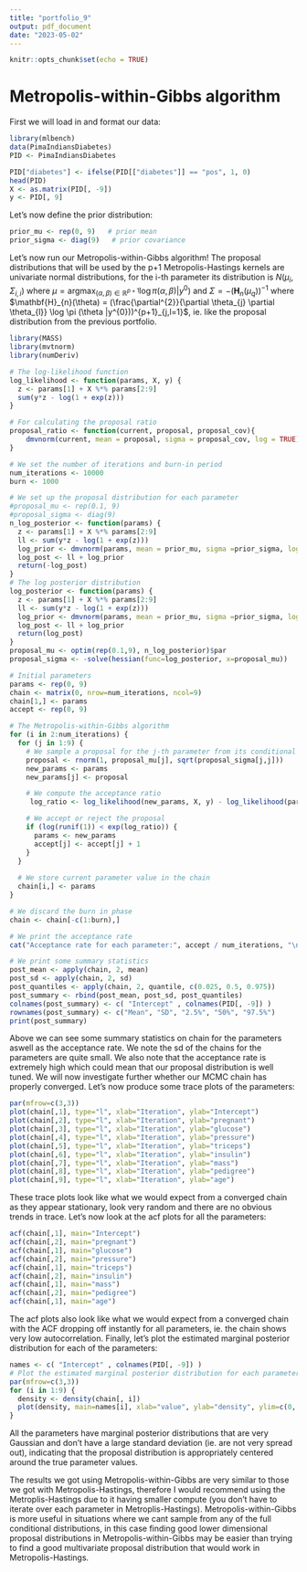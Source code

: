 ```yaml
---
title: "portfolio_9"
output: pdf_document
date: "2023-05-02"
---
```


```r
knitr::opts_chunk$set(echo = TRUE)
```

# Metropolis-within-Gibbs algorithm
First we will load in and format our data:
```r
library(mlbench)
data(PimaIndiansDiabetes)
PID <- PimaIndiansDiabetes

PID["diabetes"] <- ifelse(PID[["diabetes"]] == "pos", 1, 0)
head(PID)
X <- as.matrix(PID[, -9]) 
y <- PID[, 9]
```
Let's now define the prior distribution:
```r
prior_mu <- rep(0, 9)   # prior mean
prior_sigma <- diag(9)   # prior covariance
```
Let's now run our Metropolis-within-Gibbs algorithm! The proposal distributions that will be used by the p+1 Metropolis-Hastings kernels are univariate normal distributions, for the i-th parameter its distribution is $N(\mu_{i}, \Sigma_{i,i})$ where $\mu = \text{argmax}_{(\alpha, \beta) \in \mathbb{R}^{p+1}} \log \pi(\alpha, \beta)|y^{0})$ and $\Sigma = -(\mathbf{H}_{n}(\mu_{q}))^{-1}$ where $\mathbf{H}_{n}(\theta) = (\frac{\partial^{2}}{\partial \theta_{j} \partial \theta_{l}} \log \pi (\theta |y^{0}))^{p+1}_{j,l=1}$, ie. like the proposal distribution from the previous portfolio.
```r
library(MASS)
library(mvtnorm)
library(numDeriv)

# The log-likelihood function
log_likelihood <- function(params, X, y) {
  z <- params[1] + X %*% params[2:9]
  sum(y*z - log(1 + exp(z)))
}

# For calculating the proposal ratio
proposal_ratio <- function(current, proposal, proposal_cov){
    dmvnorm(current, mean = proposal, sigma = proposal_cov, log = TRUE) - dmvnorm(proposal, mean = current, sigma = proposal_cov, log = TRUE)
}

# We set the number of iterations and burn-in period
num_iterations <- 10000
burn <- 1000

# We set up the proposal distribution for each parameter
#proposal_mu <- rep(0.1, 9)
#proposal_sigma <- diag(9)
n_log_posterior <- function(params) {
  z <- params[1] + X %*% params[2:9]
  ll <- sum(y*z - log(1 + exp(z)))
  log_prior <- dmvnorm(params, mean = prior_mu, sigma =prior_sigma, log = TRUE)
  log_post <- ll + log_prior
  return(-log_post)
}
# The log posterior distribution 
log_posterior <- function(params) {
  z <- params[1] + X %*% params[2:9]
  ll <- sum(y*z - log(1 + exp(z)))
  log_prior <- dmvnorm(params, mean = prior_mu, sigma =prior_sigma, log = TRUE)
  log_post <- ll + log_prior
  return(log_post)
}
proposal_mu <- optim(rep(0.1,9), n_log_posterior)$par
proposal_sigma <- -solve(hessian(func=log_posterior, x=proposal_mu))

# Initial parameters
params <- rep(0, 9)
chain <- matrix(0, nrow=num_iterations, ncol=9)
chain[1,] <- params
accept <- rep(0, 9)

# The Metropolis-within-Gibbs algorithm
for (i in 2:num_iterations) {
  for (j in 1:9) {
    # We sample a proposal for the j-th parameter from its conditional distribution
    proposal <- rnorm(1, proposal_mu[j], sqrt(proposal_sigma[j,j]))
    new_params <- params
    new_params[j] <- proposal

    # We compute the acceptance ratio
     log_ratio <- log_likelihood(new_params, X, y) - log_likelihood(params, X, y) + dmvnorm(new_params, mean = proposal_mu, sigma = proposal_sigma, log = TRUE) - dmvnorm(params, mean = proposal_mu, sigma = proposal_sigma, log = TRUE) + proposal_ratio(params, new_params, proposal_sigma)

    # We accept or reject the proposal
    if (log(runif(1)) < exp(log_ratio)) {
      params <- new_params
      accept[j] <- accept[j] + 1
    }
  }
  
  # We store current parameter value in the chain
  chain[i,] <- params
}

# We discard the burn in phase
chain <- chain[-c(1:burn),]

# We print the acceptance rate
cat("Acceptance rate for each parameter:", accept / num_iterations, "\n")

# We print some summary statistics
post_mean <- apply(chain, 2, mean)
post_sd <- apply(chain, 2, sd)
post_quantiles <- apply(chain, 2, quantile, c(0.025, 0.5, 0.975))
post_summary <- rbind(post_mean, post_sd, post_quantiles)
colnames(post_summary) <- c( "Intercept" , colnames(PID[, -9]) )
rownames(post_summary) <- c("Mean", "SD", "2.5%", "50%", "97.5%")
print(post_summary)
```
Above we can see some summary statistics on chain for the parameters aswell as the acceptance rate. We note the sd of the chains for the parameters are quite small. We also note that the acceptance rate is extremely high which could mean that our proposal distribution is well tuned. We will now investigate further whether our MCMC chain has properly converged. Let's now produce some trace plots of the parameters:
```r
par(mfrow=c(3,3))
plot(chain[,1], type="l", xlab="Iteration", ylab="Intercept")
plot(chain[,2], type="l", xlab="Iteration", ylab="pregnant")
plot(chain[,3], type="l", xlab="Iteration", ylab="glucose")
plot(chain[,4], type="l", xlab="Iteration", ylab="pressure")
plot(chain[,5], type="l", xlab="Iteration", ylab="triceps")
plot(chain[,6], type="l", xlab="Iteration", ylab="insulin")
plot(chain[,7], type="l", xlab="Iteration", ylab="mass")
plot(chain[,8], type="l", xlab="Iteration", ylab="pedigree")
plot(chain[,9], type="l", xlab="Iteration", ylab="age")
```
These trace plots look like what we would expect from a converged chain as they appear stationary, look very random and there are no obvious trends in trace. Let's now look at the acf plots for all the parameters:
```r
acf(chain[,1], main="Intercept")
acf(chain[,2], main="pregnant")
acf(chain[,1], main="glucose")
acf(chain[,2], main="pressure")
acf(chain[,1], main="triceps")
acf(chain[,2], main="insulin")
acf(chain[,1], main="mass")
acf(chain[,2], main="pedigree")
acf(chain[,1], main="age")
```
The acf plots also look like what we would expect from a converged chain with the ACF dropping off instantly for all parameters, ie. the chain shows very low autocorrelation. Finally, let's plot the estimated marginal posterior distribution for each of the parameters:
```r
names <- c( "Intercept" , colnames(PID[, -9]) )
# Plot the estimated marginal posterior distribution for each parameter
par(mfrow=c(3,3))
for (i in 1:9) {
  density <- density(chain[, i])
  plot(density, main=names[i], xlab="value", ylab="density", ylim=c(0, max(density$y)*1.1))
}
```
All the parameters have marginal posterior distributions that are very Gaussian and don't have a large standard deviation (ie. are not very spread out), indicating that the proposal distribution is appropriately centered around the true parameter values. 

The results we got using Metropolis-within-Gibbs are very similar to those we got with Metropolis-Hastings, therefore I would recommend using the Metroplis-Hastings due to it having smaller compute (you don't have to iterate over each parameter in Metroplis-Hastings). Metropolis-within-Gibbs is more useful in situations where we cant sample from any of the full conditional distributions, in this case finding good lower dimensional proposal distributions in Metropolis-within-Gibbs may be easier than trying to find a good multivariate proposal distribution that would work in Metropolis-Hastings.


